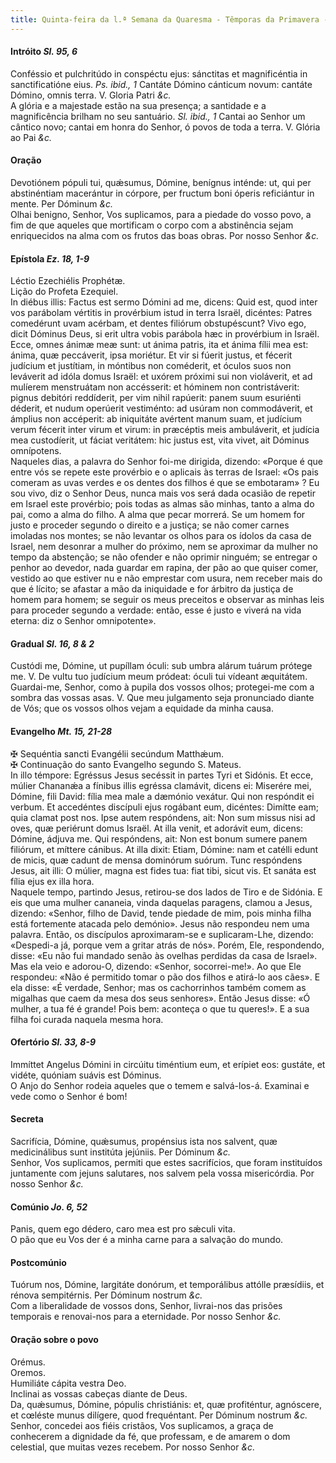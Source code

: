 ```yaml
---
title: Quinta-feira da l.ª Semana da Quaresma - Têmporas da Primavera - Estação em S. Lourenço de Panisperna
---
```


<h4 class="text-center">Intróito <em>Sl. 95, 6</em></h4>
<div class="container-fluid">
<div class="row">
<div class="col-6 dropcaps text-justify">
Conféssio et pulchritúdo in conspéctu ejus: sánctitas et magnificéntia in sanctificatióne eius. <em>Ps. ibid., 1</em> Cantáte Dómino cánticum novum: cantáte Dómino, omnis terra.
V. Gloria Patri <em>&c.</em>
</div>
<div class="col-6 dropcaps text-justify">
A glória e a majestade estão na sua presença; a santidade e a magnificência brilham no seu santuário. <em>Sl. ibid., 1</em> Cantai ao Senhor um cântico novo; cantai em honra do Senhor, ó povos de toda a terra.
V. Glória ao Pai <em>&c.</em>
</div>
</div>
</div>

<h4 class="text-center">Oração</h4>
<div class="container-fluid">
<div class="row">
<div class="col-6 dropcaps text-justify">
Devotiónem pópuli tui, quǽsumus, Dómine, benígnus inténde: ut, qui per abstinéntiam macerántur in córpore, per fructum boni óperis reficiántur in mente. Per Dóminum <em>&c.</em>
</div>
<div class="col-6 dropcaps text-justify">
Olhai benigno, Senhor, Vos suplicamos, para a piedade do vosso povo, a fim de que aqueles que mortificam o corpo com a abstinência sejam enriquecidos na alma com os frutos das boas obras. Por nosso Senhor <em>&c.</em>
</div>
</div>
</div>

<h4 class="text-center">Epístola <em>Ez. 18, 1-9</em></h4>
<div class="container-fluid">
<div class="row">
<div class="col-6 text-justify">
Léctio Ezechiélis Prophétæ.
</div>
<div class="col-6 text-justify">
Lição do Profeta Ezequiel.
</div>
<div class="col-6 dropcaps text-justify">
In diébus illis: Factus est sermo Dómini ad me, dicens: Quid est, quod inter vos parábolam vértitis in provérbium istud in terra Israël, dicéntes: Patres comedérunt uvam acérbam, et dentes filiórum obstupéscunt? Vivo ego, dicit Dóminus Deus, si erit ultra vobis parábola hæc in provérbium in Israël. Ecce, omnes ánimæ meæ sunt: ut ánima patris, ita et ánima fílii mea est: ánima, quæ peccáverit, ipsa moriétur. Et vir si fúerit justus, et fécerit judícium et justítiam, in móntibus non coméderit, et óculos suos non leváverit ad idóla domus Israël: et uxórem próximi sui non violáverit, et ad mulíerem menstruátam non accésserit: et hóminem non contristáverit: pignus debitóri reddíderit, per vim nihil rapúerit: panem suum esuriénti déderit, et nudum operúerit vestiménto: ad usúram non commodáverit, et ámplius non accéperit: ab iniquitáte avértent manum suam, et judícium verum fécerit inter virum et virum: in præcéptis meis ambuláverit, et judícia mea custodíerit, ut fáciat veritátem: hic justus est, vita vivet, ait Dóminus omnípotens.
</div>
<div class="col-6 dropcaps text-justify">
Naqueles dias, a palavra do Senhor foi-me dirigida, dizendo: «Porque é que entre vós se repete este provérbio e o aplicais às terras de Israel: «Os pais comeram as uvas verdes e os dentes dos filhos é que se embotaram» ? Eu sou vivo, diz o Senhor Deus, nunca mais vos será dada ocasião de repetir em Israel este provérbio; pois todas as almas são minhas, tanto a alma do pai, como a alma do filho. A alma que pecar morrerá. Se um homem for justo e proceder segundo o direito e a justiça; se não comer carnes imoladas nos montes; se não levantar os olhos para os ídolos da casa de Israel, nem desonrar a mulher do próximo, nem se aproximar da mulher no tempo da abstenção; se não ofender e não oprimir ninguém; se entregar o penhor ao devedor, nada guardar em rapina, der pão ao que quiser comer, vestido ao que estiver nu e não emprestar com usura, nem receber mais do que é lícito; se afastar a mão da iniquidade e for árbitro da justiça de homem para homem; se seguir os meus preceitos e observar as minhas leis para proceder segundo a verdade: então, esse é justo e viverá na vida eterna: diz o Senhor omnipotente».
</div>
</div>
</div>

<h4 class="text-center">Gradual <em>Sl. 16, 8 & 2</em></h4>
<div class="container-fluid">
<div class="row">
<div class="col-6 dropcaps text-justify">
Custódi me, Dómine, ut pupíllam óculi: sub umbra alárum tuárum prótege me. V. De vultu tuo judícium meum pródeat: óculi tui vídeant æquitátem. 
</div>
<div class="col-6 dropcaps text-justify">
Guardai-me, Senhor, como à pupila dos vossos olhos; protegei-me com a sombra das vossas asas. V. Que meu julgamento seja pronunciado diante de Vós; que os vossos olhos vejam a equidade da minha causa.
</div>
</div>
</div>

<h4 class="text-center">Evangelho <em>Mt. 15, 21-28</em></h4>
<div class="container-fluid">
<div class="row">
<div class="col-6 text-justify">
<span class="text-danger">&#10016;</span> Sequéntia sancti Evangélii secúndum Matthǽum.
</div>
<div class="col-6 text-justify">
<span class="text-danger">&#10016;</span> Continuação do santo Evangelho segundo S. Mateus.
</div>
<div class="col-6 dropcaps text-justify">
In illo témpore: Egréssus Jesus secéssit in partes Tyri et Sidónis. Et ecce, múlier Chananǽa a fínibus illis egréssa clamávit, dicens ei: Miserére mei, Dómine, fili David: fília mea male a dæmónio vexátur. Qui non respóndit ei verbum. Et accedéntes discípuli ejus rogábant eum, dicéntes: Dimítte eam; quia clamat post nos. Ipse autem respóndens, ait: Non sum missus nisi ad oves, quæ periérunt domus Israël. At illa venit, et adorávit eum, dicens: Dómine, ádjuva me. Qui respóndens, ait: Non est bonum sumere panem filiórum, et míttere cánibus. At illa dixit: Etiam, Dómine: nam et catélli edunt de micis, quæ cadunt de mensa dominórum suórum. Tunc respóndens Jesus, ait illi: O múlier, magna est fides tua: fiat tibi, sicut vis. Et sanáta est fília ejus ex illa hora.
</div>
<div class="col-6 dropcaps text-justify">
Naquele tempo, partindo Jesus, retirou-se dos lados de Tiro e de Sidónia. E eis que uma mulher cananeia, vinda daquelas paragens, clamou a Jesus, dizendo: «Senhor, filho de David, tende piedade de mim, pois minha filha está fortemente atacada pelo demónio». Jesus não respondeu nem uma palavra. Então, os discípulos aproximaram-se e suplicaram-Lhe, dizendo: «Despedi-a já, porque vem a gritar atrás de nós». Porém, Ele, respondendo, disse: «Eu não fui mandado senão às ovelhas perdidas da casa de Israel». Mas ela veio e adorou-O, dizendo: «Senhor, socorrei-me!». Ao que Ele respondeu: «Não é permitido tomar o pão dos filhos e atirá-lo aos cães». E ela disse: «É verdade, Senhor; mas os cachorrinhos também comem as migalhas que caem da mesa dos seus senhores». Então Jesus disse: «Ó mulher, a tua fé é grande! Pois bem: aconteça o que tu queres!». E a sua filha foi curada naquela mesma hora.
</div>
</div>
</div>

<h4 class="text-center">Ofertório <em>Sl. 33, 8-9</em></h4>
<div class="container-fluid">
<div class="row">
<div class="col-6 dropcaps text-justify">
Immíttet Angelus Dómini in circúitu timéntium eum, et erípiet eos: gustáte, et vidéte, quóniam suávis est Dóminus.
</div>
<div class="col-6 dropcaps text-justify">
O Anjo do Senhor rodeia aqueles que o temem e salvá-los-á. Examinai e vede como o Senhor é bom!
</div>
</div>
</div>

<h4 class="text-center">Secreta</h4>
<div class="container-fluid">
<div class="row">
<div class="col-6 dropcaps text-justify">
Sacrifícia, Dómine, quǽsumus, propénsius ista nos salvent, quæ medicinálibus sunt institúta jejúniis. Per Dóminum <em>&c.</em>
</div>
<div class="col-6 dropcaps text-justify">
Senhor, Vos suplicamos, permiti que estes sacrifícios, que foram instituídos juntamente com jejuns salutares, nos salvem pela vossa misericórdia. Por nosso Senhor <em>&c.</em>
</div>
</div>
</div>

<h4 class="text-center">Comúnio <em>Jo. 6, 52</em></h4>
<div class="container-fluid">
<div class="row">
<div class="col-6 dropcaps text-justify">
Panis, quem ego dédero, caro mea est pro sǽculi vita.
</div>
<div class="col-6 dropcaps text-justify">
O pão que eu Vos der é a minha carne para a salvação do mundo.
</div>
</div>
</div>

<h4 class="text-center">Postcomúnio</h4>
<div class="container-fluid">
<div class="row">
<div class="col-6 dropcaps text-justify">
Tuórum nos, Dómine, largitáte donórum, et temporálibus attólle præsídiis, et rénova sempitérnis. Per Dóminum nostrum <em>&c.</em>
</div>
<div class="col-6 dropcaps text-justify">
Com a liberalidade de vossos dons, Senhor, livrai-nos das prisões temporais e renovai-nos para a eternidade. Por nosso Senhor <em>&c.</em>
</div>
</div>
</div>

<h4 class="text-center">Oração sobre o povo</h4>
<div class="container-fluid">
<div class="row">
<div class="col-6 text-danger text-center"> Orémus.</div>
<div class="col-6 text-danger text-center"> Oremos.</div>
<div class="col-6 text-justify">
Humiliáte cápita vestra Deo.
</div>
<div class="col-6 text-justify">
Inclinai as vossas cabeças diante de Deus.
</div>
<div class="col-6 text-justify">
Da, quǽsumus, Dómine, pópulis christiánis: et, quæ profiténtur, agnóscere, et cœléste munus dilígere, quod frequéntant. Per Dóminum nostrum <em>&c.</em>
</div>
<div class="col-6 text-justify">
Senhor, concedei aos fiéis cristãos, Vos suplicamos, a graça de conhecerem a dignidade da fé, que professam, e de amarem o dom celestial, que muitas vezes recebem. Por nosso Senhor <em>&c.</em>
</div>
</div>
</div>
